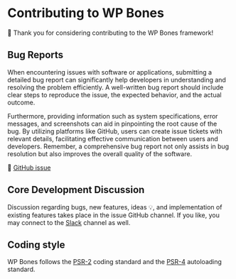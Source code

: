 
# Contributing to WP Bones

👏 Thank you for considering contributing to the WP Bones framework!

## Bug Reports

When encountering issues with software or applications, submitting a detailed bug report can significantly help developers in understanding and resolving the problem efficiently. A well-written bug report should include clear steps to reproduce the issue, the expected behavior, and the actual outcome. 

Furthermore, providing information such as system specifications, error messages, and screenshots can aid in pinpointing the root cause of the bug. By utilizing platforms like GitHub, users can create issue tickets with relevant details, facilitating effective communication between users and developers. Remember, a comprehensive bug report not only assists in bug resolution but also improves the overall quality of the software.

🐛 [GitHub issue](https://github.com/wpbones/WPBones/issues)

## Core Development Discussion

Discussion regarding bugs, new features, ideas 💡, and implementation of existing features takes place in the issue GitHub channel. If you like, you may connect to the [Slack](https://wpbones.slack.com/) channel as well.

## Coding style

WP Bones follows the [PSR-2](https://github.com/php-fig/fig-standards/blob/master/accepted/PSR-2-coding-style-guide.md) coding standard and the [PSR-4](https://github.com/php-fig/fig-standards/blob/master/accepted/PSR-4-autoloader.md) autoloading standard.
